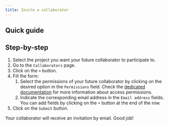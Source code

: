 ```yaml
---
title: Invite a collaborator
---
```



## Quick guide

<VideoPlayer src="https://cdn.csquare.run/docs/webm/invite-a-collaborator.webm" />

## Step-by-step

1. Select the project you want your future collaborator to participate to.
2. Go to the `Collaborators` page.
3. Click on the `+` button.
4. Fill the form:
   1. Select the permissions of your future collaborator by clicking on the desired option in the `Permissions` field. Check the [dedicated documentation](whats-a-collaborator) for more information about access permissions.
   2. Indicate the corresponding email address in the `Email address` fields. You can add fields by clicking on the `+` button at the end of the row.
5. Click on the `Submit` button.

Your collaborator will receive an invitation by email. Good job!
